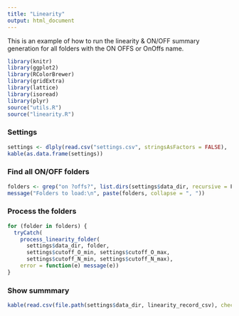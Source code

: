 ```yaml
---
title: "Linearity"
output: html_document
---
```


This is an example of how to run the linearity & ON/OFF summary generation for all folders with the ON OFFS or OnOffs name.

```r
library(knitr)
library(ggplot2)
library(RColorBrewer)
library(gridExtra)
library(lattice)
library(isoread)
library(plyr)
source("utils.R")
source("linearity.R")
```

### Settings

```r
settings <- dlply(read.csv("settings.csv", stringsAsFactors = FALSE), .(Variable), function(df) df$Value)
kable(as.data.frame(settings))
```

### Find all ON/OFF folders

```r
folders <- grep("on ?offs?", list.dirs(settings$data_dir, recursive = F, full.names = F), value = T, ignore.case = T)
message("Folders to load:\n", paste(folders, collapse = ", "))
```

### Process the folders

```r
for (folder in folders) {
  tryCatch(
    process_linearity_folder(
      settings$data_dir, folder,
      settings$cutoff_O_min, settings$cutoff_O_max,
      settings$cutoff_N_min, settings$cutoff_N_max),
    error = function(e) message(e))
}
```

### Show summmary

```r
kable(read.csv(file.path(settings$data_dir, linearity_record_csv), check.names = F))
```

